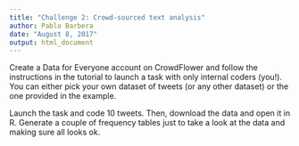 ```yaml
---
title: "Challenge 2: Crowd-sourced text analysis"
author: Pablo Barbera
date: "August 8, 2017"
output: html_document
---
```


Create a Data for Everyone account on CrowdFlower and follow the instructions in the tutorial to launch a task with only internal coders (you!). You can either pick your own dataset of tweets (or any other dataset) or the one provided in the example.

Launch the task and code 10 tweets. Then, download the data and open it in R. Generate a couple of frequency tables just to take a look at the data and making sure all looks ok.

```r


```
